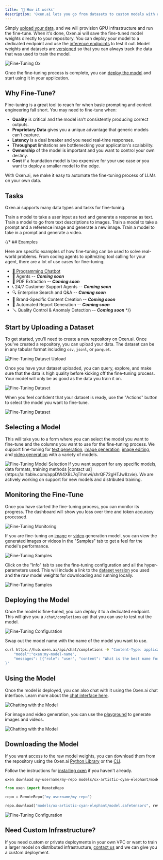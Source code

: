 ```yaml
---
title: '📖 How it works'
description: 'Oxen.ai lets you go from datasets to custom models with a few clicks.'
---
```


Simply [upload your data](/getting-started/datasets), and we will provision GPU infrastructure and run the fine-tune. When it's done, Oxen.ai will save the fine-tuned model weights directly to your repository. You can deploy your model to a dedicated endpoint and use the [inference endpoints](/getting-started/inference) to test it out. Model weights and datasets are [versioned](/getting-started/versioning) so that you can always track the data that was used to train the model.

<img alt="Fine-Tuning Ox" className="rounded-xl" src="/images/fine_tuning/fine-tune-ox.jpg" />

Once the fine-tuning process is complete, you can [deploy the model](/getting-started/inference) and start using it in your application.

## Why Fine-Tune?

Fine-tuning is a great tool to reach for when basic prompting and context engineering fall short. You may need to fine-tune when:

* **Quality** is critical and the model isn't consistently producing correct outputs.
* **Proprietary Data** gives you a unique advantage that generic models can't capture.
* **Latency**  is a deal breaker and you need real-time responses.
* **Throughput** limitations are bottlenecking your application's scalability.
* **Ownership** of the model is important and you want to control your own destiny.
* **Cost** if a foundation model is too expensive for your use case or you want to deploy a smaller model to the edge.

With Oxen.ai, we make it easy to automate the fine-tuning process of LLMs on your own data.

## Tasks

Oxen.ai supports many data types and tasks for fine-tuning.

<CardGroup cols={4}>
  <Card title="Text Generation" icon="headphones" href="/examples/fine-tuning/text_generation">
    Train a model to take a user input as text and generate a response as text.
  </Card>

  <Card title="Image Generation" icon="palette" href="/examples/fine-tuning/image_generation">
    Train a model to go from text descriptions to images.
  </Card>

  <Card title="Image Editing" icon="palette" href="/examples/fine-tuning/image_editing">
    Train a model to take a prompt and a reference image and generate a new image.
  </Card>

  <Card title="Video Generation" icon="palette" href="/examples/fine-tuning/video_generation">
    Train a model to take in a prompt and generate a video.
  </Card>
</CardGroup>

{/* ## Examples

Here are specific examples of how fine-tuning can be used to solve real-world problems. From coding agents to opitmizing tool calling for your agent, there are a lot of use cases for fine-tuning.

- [💬 Programming Chatbot](/examples/fine-tuning/chatbots)
- 🤖 Agents -- <em>**Coming soon**</em>
- 📄 PDF Extraction -- <em>**Coming soon**</em>
- 📞 24/7 Customer Support Agents -- <em>**Coming soon**</em>
- 🔍 Enterprise Search and Q&A -- <em>**Coming soon**</em>
- 🎨 Brand-Specific Content Creation -- <em>**Coming soon**</em>
- 📝 Automated Report Generation -- <em>**Coming soon**</em>
- 🪛 Quality Control & Anomaly Detection -- <em>**Coming soon**</em> */}

## Start by Uploading a Dataset

To get started, you'll need to create a new repository on Oxen.ai. Once you've created a repository, you can upload your data. The dataset can be in any tabular format including `csv`, `jsonl`, or `parquet`.

<img alt="Fine-Tuning Dataset Upload" className="rounded-xl" src="/images/fine_tuning/fine-tune-upload-file.png" />

Once you have your dataset uploaded, you can query, explore, and make sure that the data is high quality before kicking off the fine-tuning process. Your model will only be as good as the data you train it on.

![Fine-Tuning Dataset](/images/fine_tuning/fine-tune-dataset.png)

When you feel confident that your dataset is ready, use the "Actions" button to select the model you want to fine-tune.

<img alt="Fine-Tuning Dataset" className="rounded-xl" src="/images/fine_tuning/fine-tune-actions.png" />

## Selecting a Model

This will take you to a form where you can select the model you want to fine-tune and the columns you want to use for the fine-tuning process. We support fine-tuning for [text generation](/examples/fine-tuning/text_generation), [image generation](/examples/fine-tuning/image_generation), [image editing](/examples/fine-tuning/image_editing), and [video generation](/examples/fine-tuning/video_generation) with a variety of models.

<img alt="Fine-Tuning Model Selection" className="rounded-xl" src="/images/fine_tuning/fine-tune-model-selection.png" />

<Info>
If you want support for any specific models, data formats, training methods [contact us](https://airtable.com/appDW4XBL7qTihmwi/shrQF72gHTJw8zvie). We are actively working on support for new models and distributed training.
</Info>


## Monitoring the Fine-Tune

Once you have started the fine-tuning process, you can monitor its progress. The dashboard will show you loss over time and token accuracy processed.

<img alt="Fine-Tuning Monitoring" className="rounded-xl" src="/images/fine_tuning/fine-tune-loss.png" />

If you are fine-tuning an [image](/examples/fine-tuning/image_generation) or [video](/examples/fine-tuning/video_generation) generation model, you can view the generated images or videos in the "Samples" tab to get a feel for the model's performance.

<img alt="Fine-Tuning Samples" className="rounded-xl" src="/images/fine_tuning/fine-tune-samples.png" />

Click on the "Info" tab to see the fine-tuning configuration and all the hyper-parameters used. This will include a link to the [dataset version](/getting-started/versioning) you used and the raw model weights for downloading and running locally.

<img alt="Fine-Tuning Samples" className="rounded-xl" src="/images/fine_tuning/fine-tune-info-tab.png" />

## Deploying the Model

Once the model is fine-tuned, you can deploy it to a dedicated endpoint. This will give you a `/chat/completions` api that you can use to test out the model.

<img alt="Fine-Tuning Configuration" className="rounded-xl" src="/images/fine_tuning/fine-tune-deploy-model.png" />

Swap out the model name with the name of the model you want to use.

```bash
curl https://hub.oxen.ai/api/chat/completions -H "Content-Type: application/json" -d '{
    "model":"oxen:my-model-name",
    "messages": [{"role": "user", "content": "What is the best name for a friendly ox?"}],
}'
```

## Using the Model

Once the model is deployed, you can also chat with it using the Oxen.ai chat interface. Learn more about the [chat interface here](/getting-started/inference).

<img alt="Chatting with the Model" className="rounded-xl" src="/images/chat/chat_window_powerful_coffee_chimpanzee.png" />

For image and video generation, you can use the [playground](https://oxen.ai/ai/models) to generate images and videos.

<img alt="Chatting with the Model" className="rounded-xl" src="/images/fine_tuning/model-playground.png" />

## Downloading the Model

If you want access to the raw model weights, you can download them from the repository using the Oxen.ai [Python Library](/getting-started/python) or the [CLI](/getting-started/cli).

Follow the instructions for [installing oxen](/getting-started/install) if you haven't already.

<CodeGroup>

```bash CLI
oxen download my-username/my-repo models/ox-artistic-cyan-elephant/model.safetensors --revision models/ox-artistic-cyan-elephant
```

```python Python
from oxen import RemoteRepo

repo = RemoteRepo("my-username/my-repo")

repo.download("models/ox-artistic-cyan-elephant/model.safetensors", revision="models/ox-artistic-cyan-elephant")
```

</CodeGroup>

<img alt="Fine-Tuning Configuration" className="rounded-xl" src="/images/fine_tuning/fine-tune-model-weights.png" />

## Need Custom Infrastructure?

If you need custom or private deployments in your own VPC or want to train a larger model on distributed infrastructure, [contact us](https://airtable.com/appDW4XBL7qTihmwi/shrQF72gHTJw8zvie) and we can give you a custom deployment.